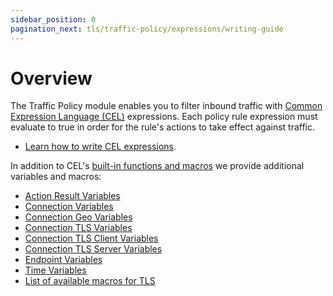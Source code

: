 ```yaml
---
sidebar_position: 0
pagination_next: tls/traffic-policy/expressions/writing-guide
---
```


# Overview

The Traffic Policy module enables you to filter inbound traffic with [Common Expression Language (CEL)](https://github.com/google/cel-spec) expressions. Each policy rule expression must evaluate to true in order for
the rule's actions to take effect against traffic.

- [Learn how to write CEL expressions](/traffic-policy/concepts/expressions/#writing-expressions).

In addition to CEL's [built-in functions and macros](https://github.com/google/cel-spec/blob/master/doc/langdef.md#macros) we provide additional variables and macros:

- [Action Result Variables](/docs/tls/traffic-policy/expressions/variables#action-result-variables)
- [Connection Variables](/docs/tls/traffic-policy/expressions/variables#connection-variables)
- [Connection Geo Variables](/docs/tls/traffic-policy/expressions/variables#connection-geo-variables)
- [Connection TLS Variables](/docs/tls/traffic-policy/expressions/variables#connection-tls-variables)
- [Connection TLS Client Variables](/docs/tls/traffic-policy/expressions/variables#connection-tls-client-variables)
- [Connection TLS Server Variables](/docs/tls/traffic-policy/expressions/variables#connection-tls-server-variables)
- [Endpoint Variables](/docs/tls/traffic-policy/expressions/variables#endpoint-variables)
- [Time Variables](/docs/tls/traffic-policy/expressions/variables#time-variables)
- [List of available macros for TLS](/traffic-policy/macros)
